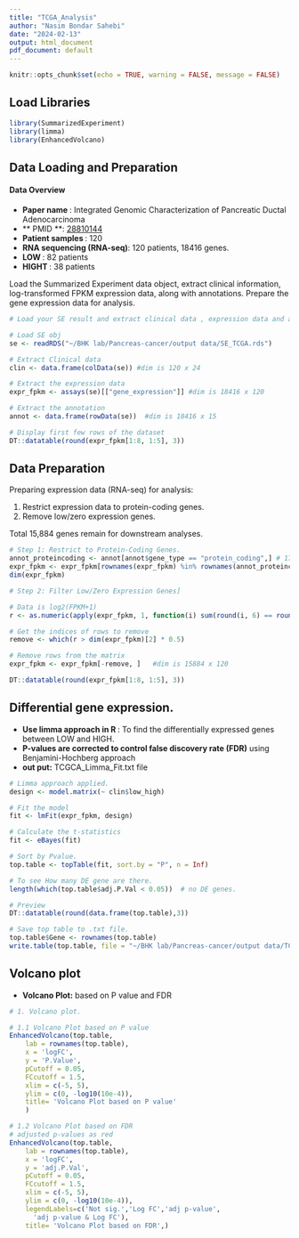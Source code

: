 ```yaml
---
title: "TCGA_Analysis"
author: "Nasim Bondar Sahebi"
date: "2024-02-13"
output: html_document
pdf_document: default
---
```


```r
knitr::opts_chunk$set(echo = TRUE, warning = FALSE, message = FALSE)
```

## Load Libraries

```r
library(SummarizedExperiment)
library(limma)
library(EnhancedVolcano)
```


## Data Loading and Preparation

#### Data Overview

  - **Paper name **:  Integrated Genomic Characterization of Pancreatic Ductal Adenocarcinoma
  - ** PMID **: [28810144](https://www.ncbi.nlm.nih.gov/pmc/articles/PMC5964983/)
  - **Patient samples **: 120 
  - **RNA sequencing (RNA-seq)**: 120 patients, 18416 genes.
  - **LOW **: 82 patients
  - **HIGHT **:  38 patients
  
  
Load the Summarized Experiment data object, extract clinical information, log-transformed FPKM expression data, along with annotations. Prepare the gene expression data for analysis.

```r

# Load your SE result and extract clinical data , expression data and annotation

# Load SE obj
se <- readRDS("~/BHK lab/Pancreas-cancer/output data/SE_TCGA.rds")

# Extract Clinical data 
clin <- data.frame(colData(se)) #dim is 120 x 24

# Extract the expression data
expr_fpkm <- assays(se)[["gene_expression"]] #dim is 18416 x 120

# Extract the annotation
annot <- data.frame(rowData(se))  #dim is 18416 x 15

# Display first few rows of the dataset
DT::datatable(round(expr_fpkm[1:8, 1:5], 3)) 

```

## Data Preparation 

Preparing expression data (RNA-seq) for analysis:

1. Restrict expression data to protein-coding genes.
2. Remove low/zero expression genes.

Total 15,884 genes remain for downstream analyses. 

```r

# Step 1: Restrict to Protein-Coding Genes.
annot_proteincoding <- annot[annot$gene_type == "protein_coding",] # 17586 protein coding genes.
expr_fpkm <- expr_fpkm[rownames(expr_fpkm) %in% rownames(annot_proteincoding),]
dim(expr_fpkm)

# Step 2: Filter Low/Zero Expression Genes]

# Data is log2(FPKM+1)
r <- as.numeric(apply(expr_fpkm, 1, function(i) sum(round(i, 6) == round(log2(1), 6))))

# Get the indices of rows to remove
remove <- which(r > dim(expr_fpkm)[2] * 0.5) 

# Remove rows from the matrix
expr_fpkm <- expr_fpkm[-remove, ]   #dim is 15884 x 120

DT::datatable(round(expr_fpkm[1:8, 1:5], 3)) 
```


## Differential gene expression.

  - **Use limma approach in R **: To find the differentially expressed genes between LOW and HIGH.
  - **P-values are corrected to control false discovery rate (FDR)** using Benjamini-Hochberg approach 
  - **out put:** TCGCA_Limma_Fit.txt file
  

```r

# Limma approach applied.
design <- model.matrix(~ clin$low_high)

# Fit the model
fit <- lmFit(expr_fpkm, design)

# Calculate the t-statistics 
fit <- eBayes(fit)

# Sort by Pvalue.
top.table <- topTable(fit, sort.by = "P", n = Inf)

# To see How many DE gene are there.
length(which(top.table$adj.P.Val < 0.05))  # no DE genes.

# Preview
DT::datatable(round(data.frame(top.table),3))

# Save top table to .txt file.
top.table$Gene <- rownames(top.table)
write.table(top.table, file = "~/BHK lab/Pancreas-cancer/output data/TCGCA_Limma_Fit.txt", row.names = F, sep = "\t", quote = F)

```

## Volcano plot

 - **Volcano Plot:** based on P value and FDR

```r


# 1. Volcano plot.

# 1.1 Volcano Plot based on P value
EnhancedVolcano(top.table,
    lab = rownames(top.table),
    x = 'logFC',
    y = 'P.Value',
    pCutoff = 0.05,
    FCcutoff = 1.5,
    xlim = c(-5, 5),
    ylim = c(0, -log10(10e-4)),
    title= 'Volcano Plot based on P value'
    )

# 1.2 Volcano Plot based on FDR 
# adjusted p-values as red 
EnhancedVolcano(top.table,
    lab = rownames(top.table),
    x = 'logFC',
    y = 'adj.P.Val',
    pCutoff = 0.05,
    FCcutoff = 1.5,
    xlim = c(-5, 5),
    ylim = c(0, -log10(10e-4)),
    legendLabels=c('Not sig.','Log FC','adj p-value',
      'adj p-value & Log FC'),
    title= 'Volcano Plot based on FDR',)

```

